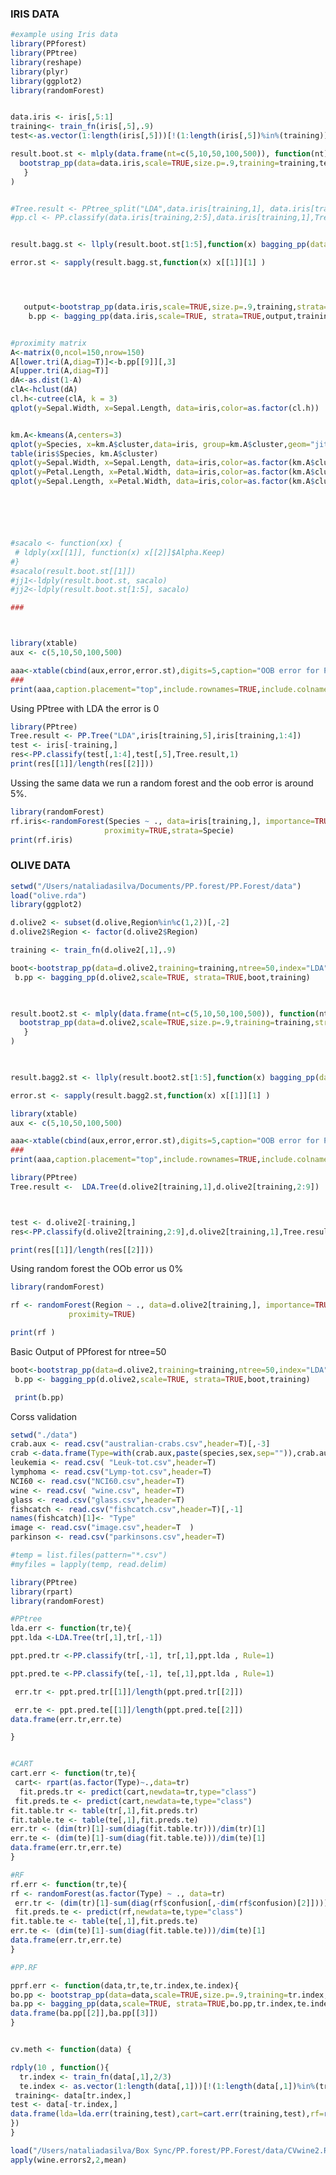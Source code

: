 
### IRIS DATA

```r

#example using Iris data
library(PPforest)
library(PPtree)
library(reshape)
library(plyr)
library(ggplot2)
library(randomForest)


data.iris <- iris[,5:1]
training<- train_fn(iris[,5],.9)
test<-as.vector(1:length(iris[,5]))[!(1:length(iris[,5])%in%(training))]

result.boot.st <- mlply(data.frame(nt=c(5,10,50,100,500)), function(nt) {
  bootstrap_pp(data=data.iris,scale=TRUE,size.p=.9,training=training,test,strata=TRUE,ntree=nt,index="LDA") 
   }  
)  


#Tree.result <- PPtree_split("LDA",data.iris[training,1], data.iris[training,2:5],size.p=0.9)
#pp.cl <- PP.classify(data.iris[training,2:5],data.iris[training,1],Tree.result,1)


result.bagg.st <- llply(result.boot.st[1:5],function(x) bagging_pp(data=data.iris,boot=x,size.p=.9,training=training,test=test))

error.st <- sapply(result.bagg.st,function(x) x[[1]][1] )




   output<-bootstrap_pp(data.iris,scale=TRUE,size.p=.9,training,strata=TRUE,ntree=500,index="LDA") 
    b.pp <- bagging_pp(data.iris,scale=TRUE, strata=TRUE,output,training,test)


#proximity matrix
A<-matrix(0,ncol=150,nrow=150)
A[lower.tri(A,diag=T)]<-b.pp[[9]][,3]
A[upper.tri(A,diag=T)]
dA<-as.dist(1-A)
clA<-hclust(dA)
cl.h<-cutree(clA, k = 3)
qplot(y=Sepal.Width, x=Sepal.Length, data=iris,color=as.factor(cl.h))


km.A<-kmeans(A,centers=3)
qplot(y=Species, x=km.A$cluster,data=iris, group=km.A$cluster,geom="jitter" )
table(iris$Species, km.A$cluster)
qplot(y=Sepal.Width, x=Sepal.Length, data=iris,color=as.factor(km.A$cluster))
qplot(y=Petal.Length, x=Petal.Width, data=iris,color=as.factor(km.A$cluster))
qplot(y=Sepal.Length, x=Petal.Width, data=iris,color=as.factor(km.A$cluster))






#sacalo <- function(xx) {
 # ldply(xx[[1]], function(x) x[[2]]$Alpha.Keep)
#}
#sacalo(result.boot.st[[1]])
#jj1<-ldply(result.boot.st, sacalo)
#jj2<-ldply(result.boot.st[1:5], sacalo)

###




```

```r
library(xtable)
aux <- c(5,10,50,100,500)

aaa<-xtable(cbind(aux,error,error.st),digits=5,caption="OOB error for PP.bagging with bootstrap samples without strata and with strata")
###
print(aaa,caption.placement="top",include.rownames=TRUE,include.colnames=TRUE)

```

Using PPtree with LDA the error is 0

```r
library(PPtree)
Tree.result <- PP.Tree("LDA",iris[training,5],iris[training,1:4])
test <- iris[-training,]
res<-PP.classify(test[,1:4],test[,5],Tree.result,1)
print(res[[1]]/length(res[[2]]))
```

Ussing the same data we run a random forest and the oob error is around 5%.

```r
library(randomForest)
rf.iris<-randomForest(Species ~ ., data=iris[training,], importance=TRUE,
                     proximity=TRUE,strata=Specie)
print(rf.iris)
```



### OLIVE DATA

```r
setwd("/Users/nataliadasilva/Documents/PP.forest/PP.Forest/data")
load("olive.rda")
library(ggplot2)

d.olive2 <- subset(d.olive,Region%in%c(1,2))[,-2]
d.olive2$Region <- factor(d.olive2$Region)

training <- train_fn(d.olive2[,1],.9)

boot<-bootstrap_pp(data=d.olive2,training=training,ntree=50,index="LDA") 
 b.pp <- bagging_pp(d.olive2,scale=TRUE, strata=TRUE,boot,training)

  

result.boot2.st <- mlply(data.frame(nt=c(5,10,50,100,500)), function(nt) {
  bootstrap_pp(data=d.olive2,scale=TRUE,size.p=.9,training=training,strata=TRUE,ntree=nt,index="LDA") 
   }  
)  

 

result.bagg2.st <- llply(result.boot2.st[1:5],function(x) bagging_pp(data=d.olive2,scale=TRUE,strata=TRUE,boot=x,training=training))

error.st <- sapply(result.bagg2.st,function(x) x[[1]][1] )

```


```r
library(xtable)
aux <- c(5,10,50,100,500)

aaa<-xtable(cbind(aux,error,error.st),digits=5,caption="OOB error for PP.bagging with bootstrap samples without strata and with strata")
###
print(aaa,caption.placement="top",include.rownames=TRUE,include.colnames=TRUE)

```


```r
library(PPtree)
Tree.result <-  LDA.Tree(d.olive2[training,1],d.olive2[training,2:9])



test <- d.olive2[-training,]
res<-PP.classify(d.olive2[training,2:9],d.olive2[training,1],Tree.result,1)

print(res[[1]]/length(res[[2]]))

```

Using random forest the OOb error us 0\%

```r
library(randomForest)

rf <- randomForest(Region ~ ., data=d.olive2[training,], importance=TRUE,strata=Region,
             proximity=TRUE)

print(rf )

```


Basic Output of PPforest for ntree=50

```r

boot<-bootstrap_pp(data=d.olive2,training=training,ntree=50,index="LDA") 
 b.pp <- bagging_pp(d.olive2,scale=TRUE, strata=TRUE,boot,training)

 print(b.pp)

```

Corss validation



```r
setwd("./data")
crab.aux <- read.csv("australian-crabs.csv",header=T)[,-3]
crab <-data.frame(Type=with(crab.aux,paste(species,sex,sep="")),crab.aux[,-c(1,2)])
leukemia <- read.csv( "Leuk-tot.csv",header=T)
lymphoma <- read.csv("Lymp-tot.csv",header=T)
NCI60 <- read.csv("NCI60.csv",header=T)
wine <- read.csv( "wine.csv", header=T)
glass <- read.csv("glass.csv",header=T)
fishcatch <- read.csv("fishcatch.csv",header=T)[,-1]
names(fishcatch)[1]<- "Type"
image <- read.csv("image.csv",header=T  )
parkinson <- read.csv("parkinsons.csv",header=T)

#temp = list.files(pattern="*.csv")
#myfiles = lapply(temp, read.delim)
```


 



```r
library(PPtree)
library(rpart)
library(randomForest)


```
```r


#PPtree
lda.err <- function(tr,te){
ppt.lda <-LDA.Tree(tr[,1],tr[,-1])

ppt.pred.tr <-PP.classify(tr[,-1], tr[,1],ppt.lda , Rule=1)

ppt.pred.te <-PP.classify(te[,-1], te[,1],ppt.lda , Rule=1)

 err.tr <- ppt.pred.tr[[1]]/length(ppt.pred.tr[[2]])

 err.te <- ppt.pred.te[[1]]/length(ppt.pred.te[[2]])
data.frame(err.tr,err.te)

}


#CART
cart.err <- function(tr,te){
 cart<- rpart(as.factor(Type)~.,data=tr)
  fit.preds.tr <- predict(cart,newdata=tr,type="class")
 fit.preds.te <- predict(cart,newdata=te,type="class")
fit.table.tr <- table(tr[,1],fit.preds.tr)
fit.table.te <- table(te[,1],fit.preds.te)
err.tr <- (dim(tr)[1]-sum(diag(fit.table.tr)))/dim(tr)[1]
err.te <- (dim(te)[1]-sum(diag(fit.table.te)))/dim(te)[1]
data.frame(err.tr,err.te)
}

#RF
rf.err <- function(tr,te){
rf <- randomForest(as.factor(Type) ~ ., data=tr)
 err.tr <- (dim(tr)[1]-sum(diag(rf$confusion[,-dim(rf$confusion)[2]])))/dim(tr)[1]
 fit.preds.te <- predict(rf,newdata=te,type="class")
fit.table.te <- table(te[,1],fit.preds.te)
err.te <- (dim(te)[1]-sum(diag(fit.table.te)))/dim(te)[1]
data.frame(err.tr,err.te)
}

#PP.RF

pprf.err <- function(data,tr,te,tr.index,te.index){
bo.pp <- bootstrap_pp(data=data,scale=TRUE,size.p=.9,training=tr.index,strata=TRUE,ntree=50,index="LDA")      
ba.pp <- bagging_pp(data,scale=TRUE, strata=TRUE,bo.pp,tr.index,te.index)
data.frame(ba.pp[[2]],ba.pp[[3]])
}


cv.meth <- function(data) {

rdply(10 , function(){
  tr.index <- train_fn(data[,1],2/3)
  te.index <- as.vector(1:length(data[,1]))[!(1:length(data[,1])%in%(tr.index))]
 training<- data[tr.index,]
test <- data[-tr.index,] 
data.frame(lda=lda.err(training,test),cart=cart.err(training,test),rf=rf.err(training,test),pprf=pprf.err(data,training,test,tr.index,te.index)) 
})
}

```

```r
load("/Users/nataliadasilva/Box Sync/PP.forest/PP.Forest/data/CVwine2.Rdata")
apply(wine.errors2,2,mean)
```

